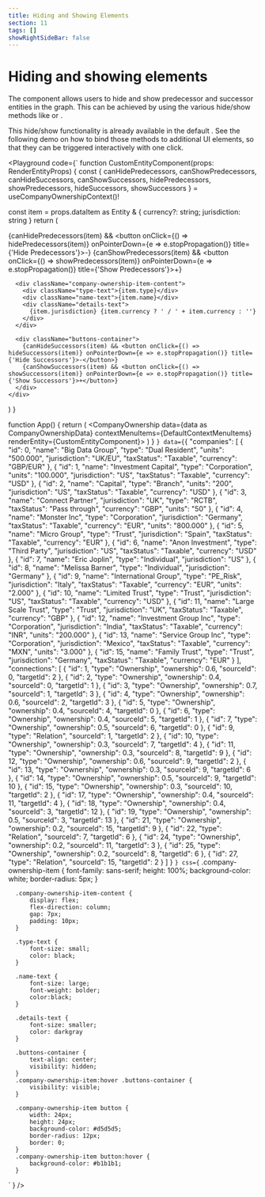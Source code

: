 ```yaml
---
title: Hiding and Showing Elements
section: 11
tags: []
showRightSideBar: false
---
```


# Hiding and showing elements

The component allows users to hide and show predecessor and successor entities in the graph. This can be achieved
by using the various <TypeLink type="CompanyOwnershipModel"/> hide/show methods like
<TypeLink type="CompanyOwnershipModel" member="hidePredecessors"/> or <TypeLink type="CompanyOwnershipModel" member="showPredecessors"/>.

This hide/show functionality is already available in the default <TypeLink type="DefaultContextMenuItems"/>.
See the following demo on how to bind those methods to additional UI elements, so that they can be triggered interactively
with one click.

<Playground
  code={`
function CustomEntityComponent(props: RenderEntityProps<Entity>) {
  const { canHidePredecessors, canShowPredecessors, canHideSuccessors, canShowSuccessors, hidePredecessors, showPredecessors, hideSuccessors, showSuccessors } =
    useCompanyOwnershipContext()!

  const item = props.dataItem as Entity & { currency?: string; jurisdiction: string }
  return (
    <div className="company-ownership-item">
      <div className="buttons-container">
        {canHidePredecessors(item) &&
          <button onClick={() => hidePredecessors(item)} onPointerDown={e => e.stopPropagation()} title={'Hide Predecessors'}>-</button>}
        {canShowPredecessors(item) &&
          <button onClick={() => showPredecessors(item)} onPointerDown={e => e.stopPropagation()} title={'Show Predecessors'}>+</button>}
      </div>

      <div className="company-ownership-item-content">
        <div className="type-text">{item.type}</div>
        <div className="name-text">{item.name}</div>
        <div className="details-text">
          {item.jurisdiction} {item.currency ? ' / ' + item.currency : ''}
        </div>
      </div>

      <div className="buttons-container">
        {canHideSuccessors(item) && <button onClick={() => hideSuccessors(item)} onPointerDown={e => e.stopPropagation()} title={'Hide Successors'}>-</button>}
        {canShowSuccessors(item) && <button onClick={() => showSuccessors(item)} onPointerDown={e => e.stopPropagation()} title={'Show Successors'}>+</button>}
      </div>
    </div>
  )
}

function App() {
  return (
    <CompanyOwnershipProvider>
      <CompanyOwnership data={data as CompanyOwnershipData} contextMenuItems={DefaultContextMenuItems}
                        renderEntity={CustomEntityComponent}></CompanyOwnership>
    </CompanyOwnershipProvider>
  )
}
`}
  data={`{
  "companies": [
    {
      "id": 0,
      "name": "Big Data Group",
      "type": "Dual Resident",
      "units": "500.000",
      "jurisdiction": "UK/EU",
      "taxStatus": "Taxable",
      "currency": "GBP/EUR"
    },
    {
      "id": 1,
      "name": "Investment Capital",
      "type": "Corporation",
      "units": "100.000",
      "jurisdiction": "US",
      "taxStatus": "Taxable",
      "currency": "USD"
    },
    {
      "id": 2,
      "name": "Capital",
      "type": "Branch",
      "units": "200",
      "jurisdiction": "US",
      "taxStatus": "Taxable",
      "currency": "USD"
    },
    {
      "id": 3,
      "name": "Connect Partner",
      "jurisdiction": "UK",
      "type": "RCTB",
      "taxStatus": "Pass through",
      "currency": "GBP",
      "units": "50"
    },
    {
      "id": 4,
      "name": "Monster Inc",
      "type": "Corporation",
      "jurisdiction": "Germany",
      "taxStatus": "Taxable",
      "currency": "EUR",
      "units": "800.000"
    },
    {
      "id": 5,
      "name": "Micro Group",
      "type": "Trust",
      "jurisdiction": "Spain",
      "taxStatus": "Taxable",
      "currency": "EUR"
    },
    {
      "id": 6,
      "name": "Anon Investment",
      "type": "Third Party",
      "jurisdiction": "US",
      "taxStatus": "Taxable",
      "currency": "USD"
    },
    {
      "id": 7,
      "name": "Eric Joplin",
      "type": "Individual",
      "jurisdiction": "US"
    },
    {
      "id": 8,
      "name": "Melissa Barner",
      "type": "Individual",
      "jurisdiction": "Germany"
    },
    {
      "id": 9,
      "name": "International Group",
      "type": "PE_Risk",
      "jurisdiction": "Italy",
      "taxStatus": "Taxable",
      "currency": "EUR",
      "units": "2.000"
    },
    {
      "id": 10,
      "name": "Limited Trust",
      "type": "Trust",
      "jurisdiction": "US",
      "taxStatus": "Taxable",
      "currency": "USD"
    },
    {
      "id": 11,
      "name": "Large Scale Trust",
      "type": "Trust",
      "jurisdiction": "UK",
      "taxStatus": "Taxable",
      "currency": "GBP"
    },
    {
      "id": 12,
      "name": "Investment Group Inc",
      "type": "Corporation",
      "jurisdiction": "India",
      "taxStatus": "Taxable",
      "currency": "INR",
      "units": "200.000"
    },
    {
      "id": 13,
      "name": "Service Group Inc",
      "type": "Corporation",
      "jurisdiction": "Mexico",
      "taxStatus": "Taxable",
      "currency": "MXN",
      "units": "3.000"
    },
    {
      "id": 15,
      "name": "Family Trust",
      "type": "Trust",
      "jurisdiction": "Germany",
      "taxStatus": "Taxable",
      "currency": "EUR"
    }
  ],
  "connections": [
    {
      "id": 1,
      "type": "Ownership",
      "ownership": 0.6,
      "sourceId": 0,
      "targetId": 2
    },
    {
      "id": 2,
      "type": "Ownership",
      "ownership": 0.4,
      "sourceId": 0,
      "targetId": 1
    },
    {
      "id": 3,
      "type": "Ownership",
      "ownership": 0.7,
      "sourceId": 1,
      "targetId": 3
    },
    {
      "id": 4,
      "type": "Ownership",
      "ownership": 0.6,
      "sourceId": 2,
      "targetId": 3
    },
    {
      "id": 5,
      "type": "Ownership",
      "ownership": 0.4,
      "sourceId": 4,
      "targetId": 0
    },
    {
      "id": 6,
      "type": "Ownership",
      "ownership": 0.4,
      "sourceId": 5,
      "targetId": 1
    },
    {
      "id": 7,
      "type": "Ownership",
      "ownership": 0.5,
      "sourceId": 6,
      "targetId": 0
    },
    {
      "id": 9,
      "type": "Relation",
      "sourceId": 1,
      "targetId": 2
    },
    {
      "id": 10,
      "type": "Ownership",
      "ownership": 0.3,
      "sourceId": 7,
      "targetId": 4
    },
    {
      "id": 11,
      "type": "Ownership",
      "ownership": 0.3,
      "sourceId": 8,
      "targetId": 9
    },
    {
      "id": 12,
      "type": "Ownership",
      "ownership": 0.6,
      "sourceId": 9,
      "targetId": 2
    },
    {
      "id": 13,
      "type": "Ownership",
      "ownership": 0.3,
      "sourceId": 9,
      "targetId": 6
    },
    {
      "id": 14,
      "type": "Ownership",
      "ownership": 0.5,
      "sourceId": 9,
      "targetId": 10
    },
    {
      "id": 15,
      "type": "Ownership",
      "ownership": 0.3,
      "sourceId": 10,
      "targetId": 2
    },
    {
      "id": 17,
      "type": "Ownership",
      "ownership": 0.4,
      "sourceId": 11,
      "targetId": 4
    },
    {
      "id": 18,
      "type": "Ownership",
      "ownership": 0.4,
      "sourceId": 3,
      "targetId": 12
    },
    {
      "id": 19,
      "type": "Ownership",
      "ownership": 0.5,
      "sourceId": 3,
      "targetId": 13
    },
    {
      "id": 21,
      "type": "Ownership",
      "ownership": 0.2,
      "sourceId": 15,
      "targetId": 9
    },
    {
      "id": 22,
      "type": "Relation",
      "sourceId": 7,
      "targetId": 6
    },
    {
      "id": 24,
      "type": "Ownership",
      "ownership": 0.2,
      "sourceId": 11,
      "targetId": 3
    },
    {
      "id": 25,
      "type": "Ownership",
      "ownership": 0.2,
      "sourceId": 8,
      "targetId": 6
    },
    {
      "id": 27,
      "type": "Relation",
      "sourceId": 15,
      "targetId": 2
    }
  ]
}
`}
  css={`
      .company-ownership-item {
          font-family: sans-serif;
          height: 100%;
          background-color: white;
          border-radius: 5px;
      }

      .company-ownership-item-content {
          display: flex;
          flex-direction: column;
          gap: 7px;
          padding: 10px;
      }

      .type-text {
          font-size: small;
          color: black;
      }

      .name-text {
          font-size: large;
          font-weight: bolder;
          color:black;
      }

      .details-text {
          font-size: smaller;
          color: darkgray
      }

      .buttons-container {
          text-align: center;
          visibility: hidden;
      }
      .company-ownership-item:hover .buttons-container {
          visibility: visible;
      }

      .company-ownership-item button {
          width: 24px;
          height: 24px;
          background-color: #d5d5d5;
          border-radius: 12px;
          border: 0;
      }
      .company-ownership-item button:hover {
          background-color: #b1b1b1;
      }
  `
  }
/>
